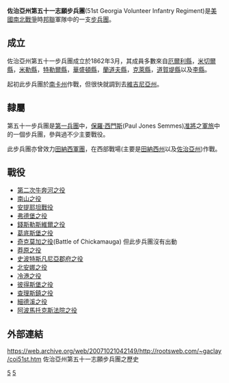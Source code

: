 '''佐治亞州第五十一志願步兵團'''(51st Georgia Volunteer Infantry Regiment)是[[美國|美國]][[南北戰爭|南北戰爭]]時[[邦聯|邦聯]]軍隊中的一支[[步兵團|步兵團]]。

==成立==
佐治亞州第五十一步兵團成立於1862年3月，其成員多數來自[[厄爾利縣_(佐治亞州)|厄爾利縣]]，[[米切爾縣_(喬治亞州)|米切爾縣]]，[[米勒縣_(喬治亞州)|米勒縣]]，[[特勒爾縣_(喬治亞州)|特勒爾縣]]，[[華盛頓縣_(喬治亞州)|華盛頓縣]]，[[蘭道夫縣_(喬治亞州)|蘭道夫縣]]，[[克萊縣_(喬治亞州)|克萊縣]]，[[道賀堤縣_(喬治亞州)|道賀堤縣]]以及[[李縣_(喬治亞州)|李縣]]。

起初此步兵團於[[南卡州|南卡州]]作戰，但很快就調到去[[維吉尼亞州|維吉尼亞州]]。

==隸屬==
第五十一步兵團是[[第一兵團(邦聯)|第一兵團]]中，[[保羅·西門斯|保羅·西門斯]](Paul Jones Semmes)[[准將|准將]]之[[軍旅|軍旅]]中的一個步兵團，參與過不少主要戰役。

此步兵團亦曾效力[[田納西軍團|田納西軍團]]，在西部戰場(主要是[[田納西州|田納西州]]以及[[佐治亞州|佐治亞州]])作戰。

==戰役==
*[[第二次牛奔河之役|第二次牛奔河之役]]
*[[南山之役|南山之役]]
*[[安提耶坦戰役|安提耶坦戰役]]
*[[弗德堡之役|弗德堡之役]]
*[[錢斯勒斯維爾之役|錢斯勒斯維爾之役]]
*[[葛底斯堡之役|葛底斯堡之役]]
*[[奇克莫加之役|奇克莫加之役]](Battle of Chickamauga) 但此步兵團沒有出動
*[[莽原之役|莽原之役]]
*[[史波特斯凡尼亞郡府之役|史波特斯凡尼亞郡府之役]]
*[[北安娜之役|北安娜之役]]
*[[冷港之役|冷港之役]]
*[[彼得斯堡之役|彼得斯堡之役]]
*[[查理斯鎮之役|查理斯鎮之役]]
*[[細德溪之役|細德溪之役]]
*[[阿波馬托克斯法院之役|阿波馬托克斯法院之役]]

==外部連結==
https://web.archive.org/web/20071021042149/http://rootsweb.com/~gaclay/coi51st.htm 佐治亞州第五十一志願步兵團之歷史

[[Category:邦聯步兵團|5]]
[[Category:佐治亞州步兵團|5]]